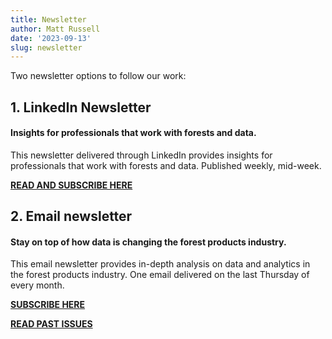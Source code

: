 ```yaml
---
title: Newsletter
author: Matt Russell
date: '2023-09-13'
slug: newsletter
---
```


Two newsletter options to follow our work:
 
## 1. LinkedIn Newsletter  

#### Insights for professionals that work with forests and data.
This newsletter delivered through LinkedIn provides insights for professionals that work with forests and data. Published weekly, mid-week.  

**[**READ AND SUBSCRIBE HERE**](https://www.linkedin.com/newsletters/trends-in-forest-analytics-6962772901330616320/)**

## 2. Email newsletter  
  
#### Stay on top of how data is changing the forest products industry.
This email newsletter provides in-depth analysis on data and analytics in the forest products industry. One email delivered on the last Thursday of every month.     

**[**SUBSCRIBE HERE**](https://mailchi.mp/d96897dc0f46/arbor-analytics)** 

**[**READ PAST ISSUES**](https://us4.campaign-archive.com/home/?u=7fef5e59c1561e6fb30381b19&id=dd799e0d20)**